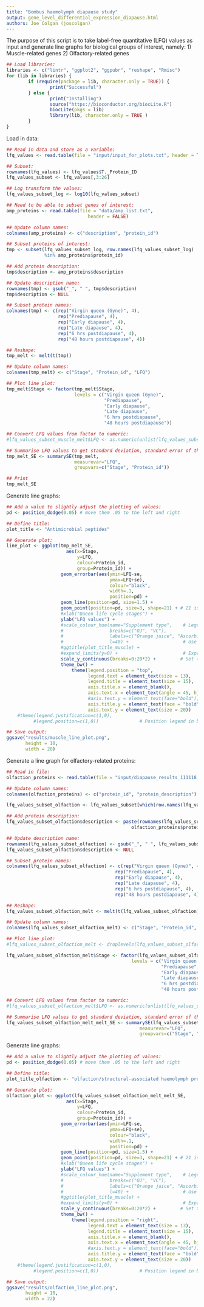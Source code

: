 ```yaml
---
title: "Bombus haemolymph diapause study"
output: gene_level_differential_expression_diapause.html
authors: Joe Colgan (joscolgan)
---
```


The purpose of this script is to take label-free quantitative (LFQ) values as input and generate line graphs for biological groups of interest, namely:
1) Muscle-related genes
2) Olfactory-related genes

```r
## Load libraries:
libraries <- c("lintr", "ggplot2", "ggpubr", "reshape", "Rmisc")
for (lib in libraries) {
        if (require(package = lib, character.only = TRUE)) {
                print("Successful")
        } else {
                print("Installing")
                source("https://bioconductor.org/biocLite.R")
                biocLite(pkgs = lib)
                library(lib, character.only = TRUE )
        }
}
```

Load in data:

```r
## Read in data and store as a variable:
lfq_values <- read.table(file = "input/input_for_plots.txt", header = TRUE)

## Subset:
rownames(lfq_values) <- lfq_values$T._Protein_ID
lfq_values_subset <- lfq_values[,3:26]

## Log transform the values:
lfq_values_subset_log <- log10(lfq_values_subset)

## Need to be able to subset genes of interest:
amp_proteins <- read.table(file = "data/amp_list.txt",
                              header = FALSE)

## Update column names:
colnames(amp_proteins) <- c("description", "protein_id")

## Subset proteins of interest:
tmp <- subset(lfq_values_subset_log, row.names(lfq_values_subset_log)
              %in% amp_proteins$protein_id)

## Add protein description:
tmp$description <- amp_proteins$description

## Update description name:
rownames(tmp) <- gsub("_", " ", tmp$description)
tmp$description <- NULL

## Subset protein names:
colnames(tmp) <- c(rep("Virgin queen (Gyne)", 4),
                   rep("Prediapause", 4),
                   rep("Early diapause", 4),
                   rep("Late diapause", 4),
                   rep("6 hrs postdiapause", 4),
                   rep("48 hours postdiapause", 4))

## Reshape:
tmp_melt <- melt(t(tmp))

## Update column names:
colnames(tmp_melt) <- c("Stage", "Protein_id", "LFQ")

## Plot line plot:
tmp_melt$Stage <- factor(tmp_melt$Stage,
                         levels = c("Virgin queen (Gyne)",
                                    "Prediapause",
                                    "Early diapause",
                                    "Late diapause",
                                    "6 hrs postdiapause",
                                    "48 hours postdiapause"))

## Convert LFQ values from factor to numeric:
#lfq_values_subset_muscle_melt$LFQ <- as.numeric(unlist(lfq_values_subset_muscle_melt$LFQ))

## Summarise LFQ values to get standard deviation, standard error of the mean and a default (95%) confidence interval:      
tmp_melt_SE <- summarySE(tmp_melt,
                         measurevar="LFQ",
                         groupvars=c("Stage", "Protein_id"))

## Print
tmp_melt_SE
```

Generate line graphs:

```r
## Add a value to slightly adjust the plotting of values:
pd <- position_dodge(0.05) # move them .05 to the left and right

## Define title:
plot_title <- "Antimicrobial peptides"

## Generate plot:
line_plot <- ggplot(tmp_melt_SE, 
                      aes(x=Stage, 
                          y=LFQ, 
                          colour=Protein_id, 
                          group=Protein_id)) + 
                    geom_errorbar(aes(ymin=LFQ-se, 
                                      ymax=LFQ+se), 
                                      colour="black", 
                                      width=.1, 
                                      position=pd) +
                    geom_line(position=pd, size=1.5) +
                    geom_point(position=pd, size=3, shape=21) + # 21 is filled circle
                    #xlab("Queen life cycle stages") +
                    ylab("LFQ values") +
                    #scale_colour_hue(name="Supplement type",    # Legend label, use darker colors
                    #                 breaks=c("OJ", "VC"),
                    #                 labels=c("Orange juice", "Ascorbic acid"),
                    #                 l=40) +                    # Use darker colors, lightness=40
                    #ggtitle(plot_title_muscle) +
                    #expand_limits(y=0) +                        # Expand y range
                    scale_y_continuous(breaks=0:20*2) +         # Set tick every 4
                    theme_bw() +
                        theme(legend.position = "top",
                              legend.text = element_text(size = 13),
                              legend.title = element_text(size = 15),
                              axis.title.x = element_blank(),
                              axis.text.x = element_text(angle = 45, hjust = 1, size=20, face="bold"),
                              #axis.text.y = element_text(face="bold"),
                              axis.title.y = element_text(face = "bold", size = 20),
                              axis.text.y = element_text(size = 20))
    #theme(legend.justification=c(1,0),
          #legend.position=c(1,0))               # Position legend in bottom right

## Save output:
ggsave("results/muscle_line_plot.png", 
       height = 10, 
       width = 20)

```

Generate a line graph for olfactory-related proteins:

```r
## Read in file:
olfaction_proteins <- read.table(file = "input/diapause_results_111118_de_proteins_input_for_boxplots.olfaction_proteins.txt", header = FALSE)

## Update column names:
colnames(olfaction_proteins) <- c("protein_id", "protein_description")

lfq_values_subset_olfaction <- lfq_values_subset[which(row.names(lfq_values_subset) %in% olfaction_proteins$protein_id), ]

## Add protein description:
lfq_values_subset_olfaction$description <- paste(rownames(lfq_values_subset_olfaction), 
                                              olfaction_proteins$protein_description, sep =" ")

## Update description name:
rownames(lfq_values_subset_olfaction) <- gsub("_", " ", lfq_values_subset_olfaction$description)
lfq_values_subset_olfaction$description <- NULL

## Subset protein names:
colnames(lfq_values_subset_olfaction) <- c(rep("Virgin queen (Gyne)", 4), 
                                        rep("Prediapause", 4), 
                                        rep("Early diapause", 4),
                                        rep("Late diapause", 4), 
                                        rep("6 hrs postdiapause", 4), 
                                        rep("48 hours postdiapause", 4))

## Reshape:
lfq_values_subset_olfaction_melt <- melt(t(lfq_values_subset_olfaction))

## Update column names:
colnames(lfq_values_subset_olfaction_melt) <- c("Stage", "Protein_id", "LFQ")

## Plot line plot:
#lfq_values_subset_olfaction_melt <- droplevels(lfq_values_subset_olfaction_melt)

lfq_values_subset_olfaction_melt$Stage <- factor(lfq_values_subset_olfaction_melt$Stage, 
                                              levels = c("Virgin queen (Gyne)", 
                                                         "Prediapause", 
                                                         "Early diapause", 
                                                         "Late diapause", 
                                                         "6 hrs postdiapause", 
                                                         "48 hours postdiapause"))

## Convert LFQ values from factor to numeric:
#lfq_values_subset_olfaction_melt$LFQ <- as.numeric(unlist(lfq_values_subset_olfaction_melt$LFQ))

## Summarise LFQ values to get standard deviation, standard error of the mean and a default (95%) confidence interval:      
lfq_values_subset_olfaction_melt_melt_SE <- summarySE(lfq_values_subset_olfaction_melt, 
                                                 measurevar="LFQ", 
                                                 groupvars=c("Stage", "Protein_id"))

```

Generate line graphs:

```r
## Add a value to slightly adjust the plotting of values:
pd <- position_dodge(0.05) # move them .05 to the left and right

## Define title:
plot_title_olfaction <- "olfaction/structural-associated haemolymph proteins"

## Generate plot:
olfaction_plot <- ggplot(lfq_values_subset_olfaction_melt_melt_SE, 
                      aes(x=Stage, 
                          y=LFQ, 
                          colour=Protein_id, 
                          group=Protein_id)) + 
                    geom_errorbar(aes(ymin=LFQ-se, 
                                      ymax=LFQ+se), 
                                      colour="black", 
                                      width=.1, 
                                      position=pd) +
                    geom_line(position=pd, size=1.5) +
                    geom_point(position=pd, size=3, shape=21) + # 21 is filled circle
                    #xlab("Queen life cycle stages") +
                    ylab("LFQ values") +
                    #scale_colour_hue(name="Supplement type",    # Legend label, use darker colors
                    #                 breaks=c("OJ", "VC"),
                    #                 labels=c("Orange juice", "Ascorbic acid"),
                    #                 l=40) +                    # Use darker colors, lightness=40
                    #ggtitle(plot_title_muscle) +
                    #expand_limits(y=0) +                        # Expand y range
                    scale_y_continuous(breaks=0:20*2) +         # Set tick every 4
                    theme_bw() +
                        theme(legend.position = "right",
                              legend.text = element_text(size = 13),
                              legend.title = element_text(size = 15),
                              axis.title.x = element_blank(),
                              axis.text.x = element_text(angle = 45, hjust = 1, size=20, face="bold"),
                              #axis.text.y = element_text(face="bold"),
                              axis.title.y = element_text(face = "bold", size = 20),
                              axis.text.y = element_text(size = 20))
    #theme(legend.justification=c(1,0),
          #legend.position=c(1,0))               # Position legend in bottom right

## Save output:
ggsave("results/olfaction_line_plot.png", 
       height = 10, 
       width = 22)

```
